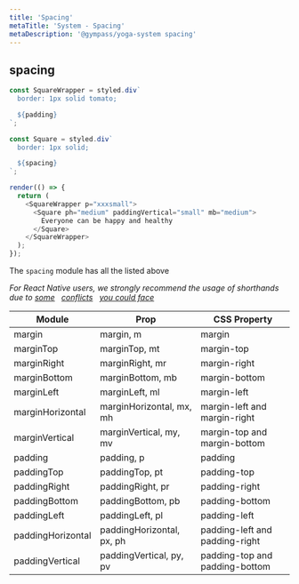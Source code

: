 ```yaml
---
title: 'Spacing'
metaTitle: 'System - Spacing'
metaDescription: '@gympass/yoga-system spacing'
---
```


## spacing

```javascript state
const SquareWrapper = styled.div`
  border: 1px solid tomato;

  ${padding}
`;

const Square = styled.div`
  border: 1px solid;

  ${spacing}
`;

render(() => {
  return (
    <SquareWrapper p="xxxsmall">
      <Square ph="medium" paddingVertical="small" mb="medium">
        Everyone can be happy and healthy
      </Square>
    </SquareWrapper>
  );
});
```

The `spacing` module has all the listed above

_For React Native users, we strongly recommend the usage of shorthands due to
[some](https://github.com/facebook/react-native/issues/12469) &nbsp;
[conflicts](https://github.com/styled-components/styled-components/issues/403)
&nbsp; [you could face](https://github.com/hyrwork/react-native-row/issues/6)_

<table>
  <thead>
    <tr>
      <th>Module</th>
      <th>Prop</th>
      <th>CSS Property</th>
    </tr>
  </thead>
  <tbody>
    <tr>
      <td>
        <inlineCode>margin</inlineCode>
      </td>
      <td>
        <inlineCode>margin</inlineCode>, <inlineCode>m</inlineCode>
      </td>
      <td>
        <inlineCode>margin</inlineCode>
      </td>
    </tr>
    <tr>
      <td>
        <inlineCode>marginTop</inlineCode>
      </td>
      <td>
        <inlineCode>marginTop</inlineCode>, <inlineCode>mt</inlineCode>
      </td>
      <td>
        <inlineCode>margin-top</inlineCode>
      </td>
    </tr>
    <tr>
      <td>
        <inlineCode>marginRight</inlineCode>
      </td>
      <td>
        <inlineCode>marginRight</inlineCode>, <inlineCode>mr</inlineCode>
      </td>
      <td>
        <inlineCode>margin-right</inlineCode>
      </td>
    </tr>
    <tr>
      <td>
        <inlineCode>marginBottom</inlineCode>
      </td>
      <td>
        <inlineCode>marginBottom</inlineCode>, <inlineCode>mb</inlineCode>
      </td>
      <td>
        <inlineCode>margin-bottom</inlineCode>
      </td>
    </tr>
    <tr>
      <td>
        <inlineCode>marginLeft</inlineCode>
      </td>
      <td>
        <inlineCode>marginLeft</inlineCode>, <inlineCode>ml</inlineCode>
      </td>
      <td>
        <inlineCode>margin-left</inlineCode>
      </td>
    </tr>
    <tr>
      <td>
        <inlineCode>marginHorizontal</inlineCode>
      </td>
      <td>
        <inlineCode>marginHorizontal</inlineCode>, <inlineCode>mx</inlineCode>,
        <inlineCode>mh</inlineCode>
      </td>
      <td>
        <inlineCode>margin-left</inlineCode> and
        <inlineCode>margin-right</inlineCode>
      </td>
    </tr>
    <tr>
      <td>
        <inlineCode>marginVertical</inlineCode>
      </td>
      <td>
        <inlineCode>marginVertical</inlineCode>, <inlineCode>my</inlineCode>,
        <inlineCode>mv</inlineCode>
      </td>
      <td>
        <inlineCode>margin-top</inlineCode> and
        <inlineCode>margin-bottom</inlineCode>
      </td>
    </tr>
    <tr>
      <td>
        <inlineCode>padding</inlineCode>
      </td>
      <td>
        <inlineCode>padding</inlineCode>, <inlineCode>p</inlineCode>
      </td>
      <td>
        <inlineCode>padding</inlineCode>
      </td>
    </tr>
    <tr>
      <td>
        <inlineCode>paddingTop</inlineCode>
      </td>
      <td>
        <inlineCode>paddingTop</inlineCode>, <inlineCode>pt</inlineCode>
      </td>
      <td>
        <inlineCode>padding-top</inlineCode>
      </td>
    </tr>
    <tr>
      <td>
        <inlineCode>paddingRight</inlineCode>
      </td>
      <td>
        <inlineCode>paddingRight</inlineCode>, <inlineCode>pr</inlineCode>
      </td>
      <td>
        <inlineCode>padding-right</inlineCode>
      </td>
    </tr>
    <tr>
      <td>
        <inlineCode>paddingBottom</inlineCode>
      </td>
      <td>
        <inlineCode>paddingBottom</inlineCode>, <inlineCode>pb</inlineCode>
      </td>
      <td>
        <inlineCode>padding-bottom</inlineCode>
      </td>
    </tr>
    <tr>
      <td>
        <inlineCode>paddingLeft</inlineCode>
      </td>
      <td>
        <inlineCode>paddingLeft</inlineCode>, <inlineCode>pl</inlineCode>
      </td>
      <td>
        <inlineCode>padding-left</inlineCode>
      </td>
    </tr>
    <tr>
      <td>
        <inlineCode>paddingHorizontal</inlineCode>
      </td>
      <td>
        <inlineCode>paddingHorizontal</inlineCode>, <inlineCode>px</inlineCode>,
        <inlineCode>ph</inlineCode>
      </td>
      <td>
        <inlineCode>padding-left</inlineCode> and
        <inlineCode>padding-right</inlineCode>
      </td>
    </tr>
    <tr>
      <td>
        <inlineCode>paddingVertical</inlineCode>
      </td>
      <td>
        <inlineCode>paddingVertical</inlineCode>, <inlineCode>py</inlineCode>,
        <inlineCode>pv</inlineCode>
      </td>
      <td>
        <inlineCode>padding-top</inlineCode> and
        <inlineCode>padding-bottom</inlineCode>
      </td>
    </tr>
  </tbody>
</table>
